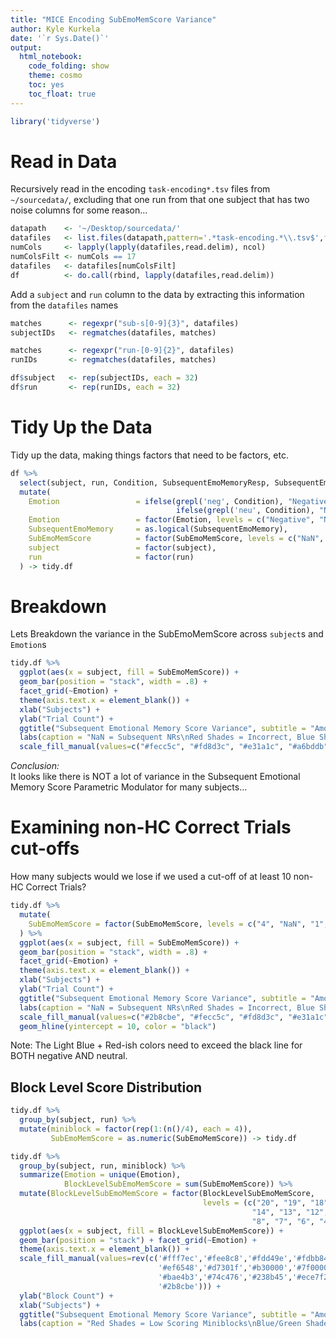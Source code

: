 ```yaml
---
title: "MICE Encoding SubEmoMemScore Variance"
author: Kyle Kurkela
date: '`r Sys.Date()`'
output: 
  html_notebook:
    code_folding: show
    theme: cosmo
    toc: yes
    toc_float: true
---
```


```r
library('tidyverse')
```

# Read in Data

Recursively read in the encoding `task-encoding*.tsv` files from `~/sourcedata/`, excluding that one run from that one subject that has two noise columns for some reason...

```r

datapath    <- '~/Desktop/sourcedata/'
datafiles   <- list.files(datapath,pattern='.*task-encoding.*\\.tsv$',full.names=TRUE,recursive=TRUE)
numCols     <- lapply(lapply(datafiles,read.delim), ncol)
numColsFilt <- numCols == 17
datafiles   <- datafiles[numColsFilt]
df          <- do.call(rbind, lapply(datafiles,read.delim))

```

Add a `subject` and `run` column to the data by extracting this information from the `datafiles` names

```r

matches      <- regexpr("sub-s[0-9]{3}", datafiles)
subjectIDs   <- regmatches(datafiles, matches)

matches      <- regexpr("run-[0-9]{2}", datafiles)
runIDs       <- regmatches(datafiles, matches)

df$subject   <- rep(subjectIDs, each = 32)
df$run       <- rep(runIDs, each = 32)

```

# Tidy Up the Data

Tidy up the data, making things factors that need to be factors, etc.

```r
df %>%
  select(subject, run, Condition, SubsequentEmoMemoryResp, SubsequentEmoMemory, SubEmoMemScore) %>%
  mutate(
    Emotion                 = ifelse(grepl('neg', Condition), "Negative", 
                                     ifelse(grepl('neu', Condition), "Neutral", NA)),
    Emotion                 = factor(Emotion, levels = c("Negative", "Neutral")),
    SubsequentEmoMemory     = as.logical(SubsequentEmoMemory),
    SubEmoMemScore          = factor(SubEmoMemScore, levels = c("NaN", "1", "2", "3", "4")),
    subject                 = factor(subject),
    run                     = factor(run)
  ) -> tidy.df
```

# Breakdown

Lets Breakdown the variance in the SubEmoMemScore across `subject`s and `Emotion`s

```r
tidy.df %>%
  ggplot(aes(x = subject, fill = SubEmoMemScore)) +
  geom_bar(position = "stack", width = .8) +
  facet_grid(~Emotion) +
  theme(axis.text.x = element_blank()) +
  xlab("Subjects") +
  ylab("Trial Count") +
  ggtitle("Subsequent Emotional Memory Score Variance", subtitle = "Among MICE fMRI Subjects") +
  labs(caption = "NaN = Subsequent NRs\nRed Shades = Incorrect, Blue Shades = Correct") +
  scale_fill_manual(values=c("#fecc5c", "#fd8d3c", "#e31a1c", "#a6bddb", "#2b8cbe"))
```

*Conclusion:*  
It looks like there is NOT a lot of variance in the Subsequent Emotional Memory Score Parametric Modulator for many subjects... 

# Examining non-HC Correct Trials cut-offs

How many subjects would we lose if we used a cut-off of at least 10 non-HC Correct Trials?

```r
tidy.df %>%
  mutate(
    SubEmoMemScore = factor(SubEmoMemScore, levels = c("4", "NaN", "1", "2", "3"))
  ) %>%
  ggplot(aes(x = subject, fill = SubEmoMemScore)) +
  geom_bar(position = "stack", width = .8) +
  facet_grid(~Emotion) +
  theme(axis.text.x = element_blank()) +
  xlab("Subjects") +
  ylab("Trial Count") +
  ggtitle("Subsequent Emotional Memory Score Variance", subtitle = "Among MICE fMRI Subjects") +
  labs(caption = "NaN = Subsequent NRs\nRed Shades = Incorrect, Blue Shades = Correct") +
  scale_fill_manual(values=c("#2b8cbe", "#fecc5c", "#fd8d3c", "#e31a1c", "#a6bddb")) + 
  geom_hline(yintercept = 10, color = "black")
```

Note: The Light Blue + Red-ish colors need to exceed the black line for BOTH negative AND neutral.

## Block Level Score Distribution

```r
tidy.df %>%
  group_by(subject, run) %>%
  mutate(miniblock = factor(rep(1:(n()/4), each = 4)),
         SubEmoMemScore = as.numeric(SubEmoMemScore)) -> tidy.df

tidy.df %>%
  group_by(subject, run, miniblock) %>%
  summarize(Emotion = unique(Emotion),
            BlockLevelSubEmoMemScore = sum(SubEmoMemScore)) %>%
  mutate(BlockLevelSubEmoMemScore = factor(BlockLevelSubEmoMemScore,
                                           levels = (c("20", "19", "18", "17", "16", "15", 
                                                      "14", "13", "12", "11", "10", "9", 
                                                      "8", "7", "6", "4")))) %>%
  ggplot(aes(x = subject, fill = BlockLevelSubEmoMemScore)) +
  geom_bar(position = "stack") + facet_grid(~Emotion) +
  theme(axis.text.x = element_blank()) +
  scale_fill_manual(values=rev(c('#fff7ec','#fee8c8','#fdd49e','#fdbb84','#fc8d59',
                                 '#ef6548','#d7301f','#b30000','#7f0000','#edf8e9',
                                 '#bae4b3','#74c476','#238b45','#ece7f2','#a6bddb',
                                 '#2b8cbe'))) +
  ylab("Block Count") +
  xlab("Subjects") +
  ggtitle("Subsequent Emotional Memory Score Variance", subtitle = "Among MICE fMRI Subjects, by Miniblock") +
  labs(caption = "Red Shades = Low Scoring Miniblocks\nBlue/Green Shades = High Scoring MiniBlocks")
  
```

